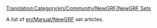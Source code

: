 [[Translation:Category/en/Community/NewGRF/NewGRF Sets]]

A list of [[en/Manual/NewGRF]] set articles.

